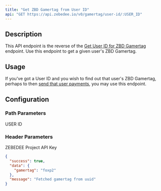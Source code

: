 ```yaml
---
title: "Get ZBD Gamertag from User ID"
api: "GET https://api.zebedee.io/v0/gamertag/user-id/:USER_ID"
---
```


## Description

This API endpoint is the reverse of the [Get User ID for ZBD Gamertag](/api/gamertag/get-user-id) endpoint. Use this endpoint to get a given user's ZBD Gamertag.

## Usage

If you've got a User ID and you wish to find out that user's ZBD Gamertag, perhaps to then [send that user payments](/api/gamertag/send), you may use this endpoint.

## Configuration

### Path Parameters

<ParamField required path="USER_ID" type="string">
  USER ID
</ParamField>

### Header Parameters

<ParamField required header="apikey" type="string">
  ZEBEDEE Project API Key
</ParamField>

<CodeGroup />

<ResponseExample>

```json Response
{
  "success": true,
  "data": {
    "gamertag": "foxp2"
  },
  "message": "Fetched gamertag from uuid"
}
```

</ResponseExample>
